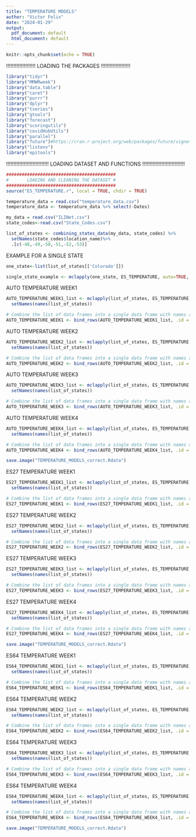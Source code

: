 ```yaml
---
title: "TEMPERATURE MODELS"
author: "Victor Felix"
date: "2024-01-29"
output:
  pdf_document: default
  html_document: default
---
```


```r
knitr::opts_chunk$set(echo = TRUE)
```
!!!!!!!!!!!!!!!!!!!!
LOADING THE PACKAGES
!!!!!!!!!!!!!!!!!!!!
```r
library("tidyr")
library("MMWRweek")
library("data.table")
library("caret")
library("purrr")
library("dplyr")
library("tseries")
library("gtools")
library("forecast")
library("scoringutils")
library("covidHubUtils")
library("parallel")
library("future")#https://cran.r-project.org/web/packages/future/vignettes/future-4-issues.html
library("listenv")
library("epitools")
```
!!!!!!!!!!!!!!!!!!!!!!!!!!!!!
LOADING DATASET AND FUNCTIONS 
!!!!!!!!!!!!!!!!!!!!!!!!!!!!!
```r
##########################################
#       LOADING AND CLEANING THE DATASET #      
##########################################
source("ES_TEMPERATURE.r", local = TRUE, chdir = TRUE)

temperature_data = read.csv("temperature_data.csv")
temperature_data <- temperature_data %>% select(-Dates)

my_data = read.csv("ILINet.csv")
state_codes<-read.csv("State_Codes.csv")

list_of_states <- combining_states_data(my_data, state_codes) %>%
  setNames(state_codes$location_name)%>%
  .[c(-48,-49,-50,-51,-52,-53)]
```

EXAMPLE FOR A SINGLE STATE

```r
one_state<-list(list_of_states[['Colorado']])

single_state_example <- mclapply(one_state, ES_TEMPERATURE, auto=TRUE, n_weeks_ahead=1,temperature_data=temperature_data, week_lag=1, mc.cores=1)
```

AUTO TEMPERATURE WEEK1

```r
AUTO_TEMPERATURE_WEEK1_list <- mclapply(list_of_states, ES_TEMPERATURE, auto=TRUE, n_weeks_ahead=1,week_lag=1,temperature_data=temperature_data, mc.cores=4)%>%
  setNames(names(list_of_states))

# Combine the list of data frames into a single data frame with names as a column
AUTO_TEMPERATURE_WEEK1 <- bind_rows(AUTO_TEMPERATURE_WEEK1_list, .id = "State")
```

AUTO TEMPERATURE WEEK2

```r
AUTO_TEMPERATURE_WEEK2_list <- mclapply(list_of_states, ES_TEMPERATURE, auto=TRUE, n_weeks_ahead=2,week_lag=1,temperature_data=temperature_data, mc.cores=4)%>%
  setNames(names(list_of_states))

# Combine the list of data frames into a single data frame with names as a column
AUTO_TEMPERATURE_WEEK2 <- bind_rows(AUTO_TEMPERATURE_WEEK2_list, .id = "State")
```

AUTO TEMPERATURE WEEK3

```r
AUTO_TEMPERATURE_WEEK3_list <- mclapply(list_of_states, ES_TEMPERATURE, auto=TRUE, n_weeks_ahead=3,week_lag=1,temperature_data=temperature_data, mc.cores=4)%>%
  setNames(names(list_of_states))

# Combine the list of data frames into a single data frame with names as a column
AUTO_TEMPERATURE_WEEK3 <- bind_rows(AUTO_TEMPERATURE_WEEK3_list, .id = "State")
```

AUTO TEMPERATURE WEEK4

```r
AUTO_TEMPERATURE_WEEK4_list <- mclapply(list_of_states, ES_TEMPERATURE, auto=TRUE, n_weeks_ahead=4,week_lag=1,temperature_data=temperature_data, mc.cores=4)%>%
  setNames(names(list_of_states))

# Combine the list of data frames into a single data frame with names as a column
AUTO_TEMPERATURE_WEEK4 <- bind_rows(AUTO_TEMPERATURE_WEEK4_list, .id = "State")
```

```r
save.image("TEMPERATURE_MODELS_correct.Rdata")
```

ES27 TEMPERATURE WEEK1

```r
ES27_TEMPERATURE_WEEK1_list <- mclapply(list_of_states, ES_TEMPERATURE, ES27=TRUE, n_weeks_ahead=1,week_lag=1,temperature_data=temperature_data, mc.cores=4)%>%
  setNames(names(list_of_states))

# Combine the list of data frames into a single data frame with names as a column
ES27_TEMPERATURE_WEEK1 <- bind_rows(ES27_TEMPERATURE_WEEK1_list, .id = "State")
```

ES27 TEMPERATURE WEEK2

```r
ES27_TEMPERATURE_WEEK2_list <- mclapply(list_of_states, ES_TEMPERATURE, ES27=TRUE, n_weeks_ahead=2,week_lag=1,temperature_data=temperature_data, mc.cores=4)%>%
  setNames(names(list_of_states))

# Combine the list of data frames into a single data frame with names as a column
ES27_TEMPERATURE_WEEK2 <- bind_rows(ES27_TEMPERATURE_WEEK2_list, .id = "State")
```

ES27 TEMPERATURE WEEK3

```r
ES27_TEMPERATURE_WEEK3_list <- mclapply(list_of_states, ES_TEMPERATURE, ES27=TRUE, n_weeks_ahead=3,week_lag=1,temperature_data=temperature_data, mc.cores=4)%>%
  setNames(names(list_of_states))

# Combine the list of data frames into a single data frame with names as a column
ES27_TEMPERATURE_WEEK3 <- bind_rows(ES27_TEMPERATURE_WEEK3_list, .id = "State")
```

ES27 TEMPERATURE WEEK4

```r
ES27_TEMPERATURE_WEEK4_list <- mclapply(list_of_states, ES_TEMPERATURE, ES27=TRUE, n_weeks_ahead=4,week_lag=1,temperature_data=temperature_data, mc.cores=4)%>%
  setNames(names(list_of_states))

# Combine the list of data frames into a single data frame with names as a column
ES27_TEMPERATURE_WEEK4 <- bind_rows(ES27_TEMPERATURE_WEEK4_list, .id = "State")
```

```r
save.image("TEMPERATURE_MODELS_correct.Rdata")
```

ES64 TEMPERATURE WEEK1

```r
ES64_TEMPERATURE_WEEK1_list <- mclapply(list_of_states, ES_TEMPERATURE, ES64=TRUE, n_weeks_ahead=1,week_lag=1,temperature_data=temperature_data, mc.cores=4)%>%
  setNames(names(list_of_states))

# Combine the list of data frames into a single data frame with names as a column
ES64_TEMPERATURE_WEEK1 <- bind_rows(ES64_TEMPERATURE_WEEK1_list, .id = "State")
```

ES64 TEMPERATURE WEEK2

```r
ES64_TEMPERATURE_WEEK2_list <- mclapply(list_of_states, ES_TEMPERATURE, ES64=TRUE, n_weeks_ahead=2,week_lag=1,temperature_data=temperature_data, mc.cores=4)%>%
  setNames(names(list_of_states))

# Combine the list of data frames into a single data frame with names as a column
ES64_TEMPERATURE_WEEK2 <- bind_rows(ES64_TEMPERATURE_WEEK2_list, .id = "State")
```

ES64 TEMPERATURE WEEK3

```r
ES64_TEMPERATURE_WEEK3_list <- mclapply(list_of_states, ES_TEMPERATURE, ES64=TRUE, n_weeks_ahead=3,week_lag=1,temperature_data=temperature_data, mc.cores=4)%>%
  setNames(names(list_of_states))

# Combine the list of data frames into a single data frame with names as a column
ES64_TEMPERATURE_WEEK3 <- bind_rows(ES64_TEMPERATURE_WEEK3_list, .id = "State")
```

ES64 TEMPERATURE WEEK4

```r
ES64_TEMPERATURE_WEEK4_list <- mclapply(list_of_states, ES_TEMPERATURE, ES64=TRUE, n_weeks_ahead=4,week_lag=1,temperature_data=temperature_data, mc.cores=4)%>%
  setNames(names(list_of_states))

# Combine the list of data frames into a single data frame with names as a column
ES64_TEMPERATURE_WEEK4 <- bind_rows(ES64_TEMPERATURE_WEEK4_list, .id = "State")
```

```r
save.image("TEMPERATURE_MODELS_correct.Rdata")
```


